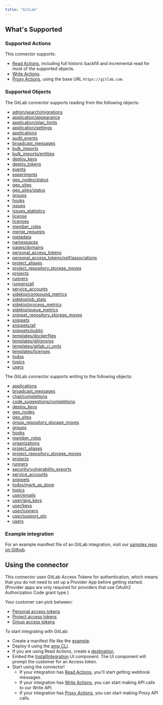 ```yaml
---
title: "GitLab"
---
```


## What's Supported

### Supported Actions

This connector supports:
- [Read Actions](/read-actions), including full historic backfill and incremental read for most of the supported objects.
- [Write Actions](/write-actions).
- [Proxy Actions](/proxy-actions), using the base URL `https://gitlab.com`.

### Supported Objects

The GitLab connector supports reading from the following objects:

- [admin/search/migrations](https://docs.gitlab.com/api/admin/search_migrations)
- [application/appearance](https://docs.gitlab.com/api/appearance/#get-details-on-current-application-appearance)
- [application/plan_limits](https://docs.gitlab.com/api/plan_limits)
- [application/settings](https://docs.gitlab.com/api/settings)
- [applications](https://docs.gitlab.com/api/applications)
- [audit_events](https://docs.gitlab.com/api/audit_events)
- [broadcast_messages](https://docs.gitlab.com/api/broadcast_messages)
- [bulk_imports](https://docs.gitlab.com/api/bulk_imports)
- [bulk_imports/entities](https://docs.gitlab.com/api/bulk_imports/#list-group-or-project-migration-entities)
- [deploy_keys](https://docs.gitlab.com/api/deploy_keys)
- [deploy_tokens](https://docs.gitlab.com/api/deploy_tokens)
- [events](https://docs.gitlab.com/api/events)
- [experiments](https://docs.gitlab.com/api/experiments)
- [geo_nodes/status](https://docs.gitlab.com/api/geo_nodes#status)
- [geo_sites](https://docs.gitlab.com/api/geo_sites)
- [geo_sites/status](https://docs.gitlab.com/api/geo_sites#status)
- [groups](https://docs.gitlab.com/api/groups)
- [hooks](https://docs.gitlab.com/api/system_hooks)
- [issues](https://docs.gitlab.com/api/issues)
- [issues_statistics](https://docs.gitlab.com/api/issues_statistics)
- [license](https://docs.gitlab.com/api/license)
- [licenses](https://docs.gitlab.com/api/templates/licenses)
- [member_roles](https://docs.gitlab.com/api/member_roles)
- [merge_requests](https://docs.gitlab.com/api/merge_requests)
- [metadata](https://docs.gitlab.com/api/metadata)
- [namespaces](https://docs.gitlab.com/api/namespaces)
- [pages/domains](https://docs.gitlab.com/api/pages_domains/)
- [personal_access_tokens](https://docs.gitlab.com/api/personal_access_tokens)
- [personal_access_tokens/self/associations](https://docs.gitlab.com/api/personal_access_tokens/#list-all-token-associations)
- [project_aliases](https://docs.gitlab.com/api/project_aliases)
- [project_repository_storage_moves](https://docs.gitlab.com/api/project_repository_storage_moves)
- [projects](https://docs.gitlab.com/api/projects)
- [runners](https://docs.gitlab.com/api/runners)
- [runners/all](https://docs.gitlab.com/api/runners/#list-all-runners)
- [service_accounts](https://docs.gitlab.com/api/service_accounts)
- [sidekiq/compound_metrics](https://docs.gitlab.com/api/sidekiq_metrics)
- [sidekiq/job_stats](https://docs.gitlab.com/api/sidekiq_metrics/#get-the-current-job-statistics)
- [sidekiq/process_metrics](https://docs.gitlab.com/api/sidekiq_metrics/#get-the-current-process-metrics)
- [sidekiq/queue_metrics](https://docs.gitlab.com/api/sidekiq_metrics)
- [snippet_repository_storage_moves](https://docs.gitlab.com/api/snippet_repository_storage_moves)
- [snippets](https://docs.gitlab.com/api/snippets)
- [snippets/all](https://docs.gitlab.com/api/snippets/#list-all-snippets)
- [snippets/public](https://docs.gitlab.com/api/snippets/#list-all-public-snippets)
- [templates/dockerfiles](https://docs.gitlab.com/api/templates/dockerfiles)
- [templates/gitignores](https://docs.gitlab.com/api/templates/gitignores)
- [templates/gitlab_ci_ymls](https://docs.gitlab.com/api/templates/gitlab_ci_ymls)
- [templates/licenses](https://docs.gitlab.com/api/templates/licenses)
- [todos](https://docs.gitlab.com/api/todos)
- [topics](https://docs.gitlab.com/api/topics)
- [users](https://docs.gitlab.com/api/users)

The GitLab connector supports writing to the following objects:

- [applications](https://docs.gitlab.com/api/applications)
- [broadcast_messages](https://docs.gitlab.com/api/broadcast_messages)
- [chat/completions](https://docs.gitlab.com/api/chat)
- [code_suggestions/completions](http://docs.gitlab.com/api/suggestions/)
- [deploy_keys](https://docs.gitlab.com/api/deploy_keys)
- [geo_nodes](https://docs.gitlab.com/api/geo_nodes)
- [geo_sites](https://docs.gitlab.com/api/geo_sites)
- [group_repository_storage_moves](https://docs.gitlab.com/api/group_repository_storage_moves)
- [groups](https://docs.gitlab.com/api/groups)
- [hooks](https://docs.gitlab.com/administration/system_hooks/)
- [member_roles](https://docs.gitlab.com/api/member_roles/#create-a-instance-member-role)
- [organizations](https://docs.gitlab.com/api/organizations)
- [project_aliases](https://docs.gitlab.com/api/project_aliases)
- [project_repository_storage_moves](https://docs.gitlab.com/api/project_repository_storage_moves)
- [projects](https://docs.gitlab.com/api/projects)
- [runners](https://docs.gitlab.com/api/runners)
- [security/vulnerability_exports](https://docs.gitlab.com/api/vulnerability_exports/)
- [service_accounts](https://docs.gitlab.com/api/service_accounts/)
- [snippets](https://docs.gitlab.com/api/snippets)
- [todos/mark_as_done](https://docs.gitlab.com/api/todos/#mark-all-to-do-items-as-done)
- [topics](https://docs.gitlab.com/api/topics)
- [user/emails](https://docs.gitlab.com/api/user_email_addresses/#add-an-email-address)
- [user/gpg_keys](https://docs.gitlab.com/api/user/gpg_keys)
- [user/keys](https://docs.gitlab.com/api/user/keys)
- [user/runners](https://docs.gitlab.com/api/user/runners)
- [user/support_pin](https://docs.gitlab.com/api/users/#create-a-support-pin)
- [users](https://docs.gitlab.com/api/users)

### Example integration

For an example manifest file of an GitLab integration, visit our [samples repo on Github](https://github.com/amp-labs/samples/blob/main/gitlab/amp.yaml).

## Using the connector

This connector uses GitLab Access Tokens for authentication, which means that you do not need to set up a Provider App before getting started. (Provider apps are only required for providers that use OAuth2 Authorization Code grant type.)

Your customer can pick between:
- [Personal access tokens](https://docs.gitlab.com/user/profile/personal_access_tokens/)
- [Project access tokens](https://docs.gitlab.com/user/project/settings/project_access_tokens/)
- [Group access tokens](https://docs.gitlab.com/user/group/settings/group_access_tokens/)

To start integrating with GitLab:

- Create a manifest file like the [example](https://github.com/amp-labs/samples/blob/main/gitlab/amp.yaml).
- Deploy it using the [amp CLI](/cli/overview).
- If you are using Read Actions, create a [destination](/destinations).
- Embed the [InstallIntegration](/embeddable-ui-components#install-integration) UI component. The UI component will prompt the customer for an Access token.
- Start using the connector!
  - If your integration has [Read Actions](/read-actions), you'll start getting webhook messages.
  - If your integration has [Write Actions](/write-actions), you can start making API calls to our Write API.
  - If your integration has [Proxy Actions](/proxy-actions), you can start making Proxy API calls.
